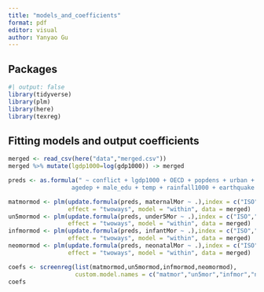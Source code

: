 ```yaml
---
title: "models_and_coefficients"
format: pdf
editor: visual
author: Yanyao Gu
---
```


## Packages

```r
#| output: false
library(tidyverse)
library(plm)
library(here)
library(texreg)
```

## Fitting models and output coefficients

```r
merged <- read_csv(here("data","merged.csv"))
merged %>% mutate(lgdp1000=log(gdp1000)) -> merged

preds <- as.formula(" ~ conflict + lgdp1000 + OECD + popdens + urban + 
                  agedep + male_edu + temp + rainfall1000 + earthquake + drought")

matmormod <- plm(update.formula(preds, maternalMor ~ .),index = c("ISO","year"),
                 effect = "twoways", model = "within", data = merged)
un5mormod <- plm(update.formula(preds, under5Mor ~ .),index = c("ISO","year"),
                 effect = "twoways", model = "within", data = merged)
infmormod <- plm(update.formula(preds, infantMor ~ .),index = c("ISO","year"),
                 effect = "twoways", model = "within", data = merged)
neomormod <- plm(update.formula(preds, neonatalMor ~ .),index = c("ISO","year"),
                 effect = "twoways", model = "within", data = merged)

coefs <- screenreg(list(matmormod,un5mormod,infmormod,neomormod),
                   custom.model.names = c("matmor","un5mor","infmor","neomor"))
coefs
```
